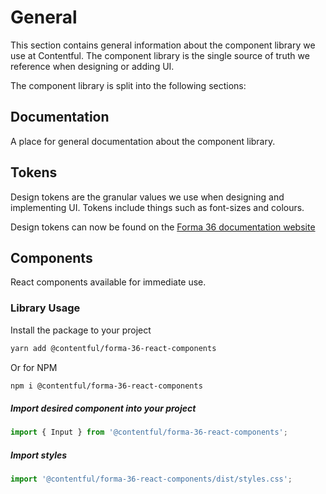 
<Meta title="Documentation/General" />

# General

This section contains general information about the component library we use at Contentful. The component library is the single source of truth we reference when designing or adding UI.

The component library is split into the following sections:

## Documentation

A place for general documentation about the component library.

## Tokens

Design tokens are the granular values we use when designing and implementing UI. Tokens include things such as font-sizes and colours.

Design tokens can now be found on the [Forma 36 documentation website](https://f36.contentful.com/foundation/)

## Components

React components available for immediate use.

### Library Usage

Install the package to your project

```bash
yarn add @contentful/forma-36-react-components
```

Or for NPM

```bash
npm i @contentful/forma-36-react-components
```

##### Import desired component into your project

```jsx
import { Input } from '@contentful/forma-36-react-components';
```

##### Import styles

```js
import '@contentful/forma-36-react-components/dist/styles.css';
```